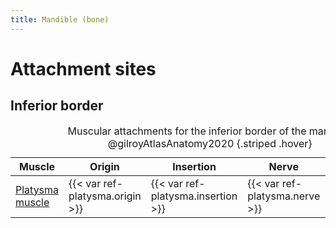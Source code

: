 ```yaml
---
title: Mandible (bone)
---
```





# Attachment sites

## Inferior border

| Muscle  | Origin | Insertion | Nerve | Action |
|------|--------|-------|----------|--------|
| [Platysma muscle]({{< var ref-platysma.path >}}) | {{< var ref-platysma.origin >}} | {{< var ref-platysma.insertion >}} | {{< var ref-platysma.nerve >}} | {{< var ref-platysma.action >}} |
: Muscular attachments for the inferior border of the mandible @gilroyAtlasAnatomy2020 {.striped .hover}